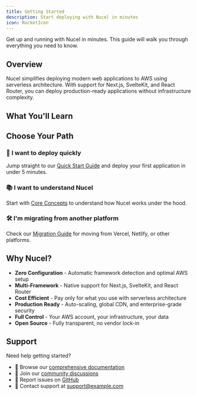 ```yaml
---
title: Getting Started
description: Start deploying with Nucel in minutes
icon: RocketIcon
---
```



Get up and running with Nucel in minutes. This guide will walk you through everything you need to know.

## Overview

Nucel simplifies deploying modern web applications to AWS using serverless architecture. With support for Next.js, SvelteKit, and React Router, you can deploy production-ready applications without infrastructure complexity.

## What You'll Learn

<Cards>
  <Card 
    title="Prerequisites" 
    href="/docs/getting-started/prerequisites"
    description="System requirements and AWS setup"
  />
  <Card 
    title="Quick Start" 
    href="/docs/getting-started/quickstart"
    description="Deploy your first app in 5 minutes"
  />
  <Card 
    title="Core Concepts" 
    href="/docs/getting-started/concepts"
    description="Understand the architecture"
  />
  <Card 
    title="First Deployment" 
    href="/docs/getting-started/first-deployment"
    description="Step-by-step deployment guide"
  />
</Cards>

## Choose Your Path

### 🚀 **I want to deploy quickly**
Jump straight to our [Quick Start Guide](/docs/getting-started/quickstart) and deploy your first application in under 5 minutes.

### 📚 **I want to understand Nucel**
Start with [Core Concepts](/docs/getting-started/concepts) to understand how Nucel works under the hood.

### 🛠️ **I'm migrating from another platform**
Check our [Migration Guide](/docs/getting-started/migration) for moving from Vercel, Netlify, or other platforms.

## Why Nucel?

- **Zero Configuration** - Automatic framework detection and optimal AWS setup
- **Multi-Framework** - Native support for Next.js, SvelteKit, and React Router
- **Cost Efficient** - Pay only for what you use with serverless architecture
- **Production Ready** - Auto-scaling, global CDN, and enterprise-grade security
- **Full Control** - Your AWS account, your infrastructure, your data
- **Open Source** - Fully transparent, no vendor lock-in

## Support

Need help getting started?

- 📖 Browse our [comprehensive documentation](/docs)
- 💬 Join our [community discussions](https://github.com/donswayo/pulu-front/discussions)
- 🐛 Report issues on [GitHub](https://github.com/donswayo/pulu-front/issues)
- 📧 Contact support at support@example.com